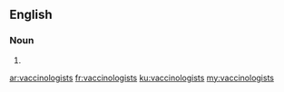 ==English==

===Noun===
{{head|en}}

# {{plural of|vaccinologist}}

[[ar:vaccinologists]]
[[fr:vaccinologists]]
[[ku:vaccinologists]]
[[my:vaccinologists]]